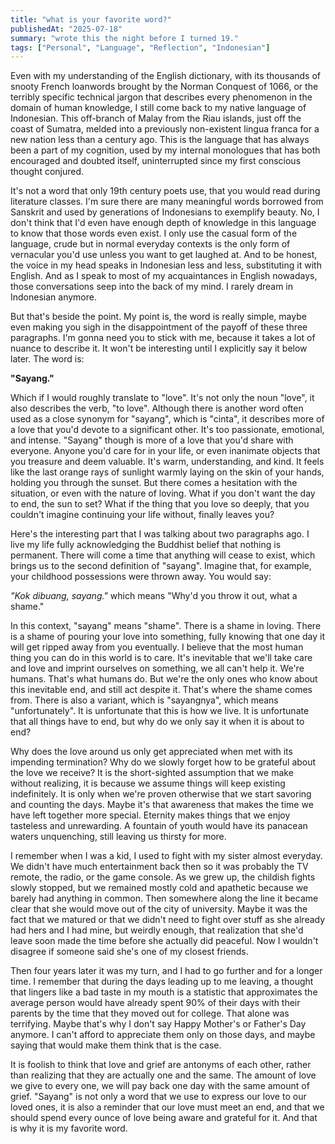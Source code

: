 ```yaml
---
title: "what is your favorite word?"
publishedAt: "2025-07-18"
summary: "wrote this the night before I turned 19."
tags: ["Personal", "Language", "Reflection", "Indonesian"]
---
```


Even with my understanding of the English dictionary, with its thousands of snooty French loanwords brought by the Norman Conquest of 1066, or the terribly specific technical jargon that describes every phenomenon in the domain of human knowledge, I still come back to my native language of Indonesian. This off-branch of Malay from the Riau islands, just off the coast of Sumatra, melded into a previously non-existent lingua franca for a new nation less than a century ago. This is the language that has always been a part of my cognition, used by my internal monologues that has both encouraged and doubted itself, uninterrupted since my first conscious thought conjured.

It's not a word that only 19th century poets use, that you would read during literature classes. I'm sure there are many meaningful words borrowed from Sanskrit and used by generations of Indonesians to exemplify beauty. No, I don't think that I'd even have enough depth of knowledge in this language to know that those words even exist. I only use the casual form of the language, crude but in normal everyday contexts is the only form of vernacular you'd use unless you want to get laughed at. And to be honest, the voice in my head speaks in Indonesian less and less, substituting it with English. And as I speak to most of my acquaintances in English nowadays, those conversations seep into the back of my mind. I rarely dream in Indonesian anymore.

But that's beside the point. My point is, the word is really simple, maybe even making you sigh in the disappointment of the payoff of these three paragraphs. I'm gonna need you to stick with me, because it takes a lot of nuance to describe it. It won't be interesting until I explicitly say it below later. The word is:

**"Sayang."**

Which if I would roughly translate to "love". It's not only the noun "love", it also describes the verb, "to love". Although there is another word often used as a close synonym for "sayang", which is "cinta", it describes more of a love that you'd devote to a significant other. It's too passionate, emotional, and intense. "Sayang" though is more of a love that you'd share with everyone. Anyone you'd care for in your life, or even inanimate objects that you treasure and deem valuable. It's warm, understanding, and kind. It feels like the last orange rays of sunlight warmly laying on the skin of your hands, holding you through the sunset. But there comes a hesitation with the situation, or even with the nature of loving. What if you don't want the day to end, the sun to set? What if the thing that you love so deeply, that you couldn't imagine continuing your life without, finally leaves you?

Here's the interesting part that I was talking about two paragraphs ago. I live my life fully acknowledging the Buddhist belief that nothing is permanent. There will come a time that anything will cease to exist, which brings us to the second definition of "sayang". Imagine that, for example, your childhood possessions were thrown away. You would say:

*"Kok dibuang, sayang."* which means "Why'd you throw it out, what a shame."

In this context, "sayang" means "shame". There is a shame in loving. There is a shame of pouring your love into something, fully knowing that one day it will get ripped away from you eventually. I believe that the most human thing you can do in this world is to care. It's inevitable that we'll take care and love and imprint ourselves on something, we all can't help it. We're humans. That's what humans do. But we're the only ones who know about this inevitable end, and still act despite it. That's where the shame comes from. There is also a variant, which is "sayangnya", which means "unfortunately". It is unfortunate that this is how we live. It is unfortunate that all things have to end, but why do we only say it when it is about to end?

Why does the love around us only get appreciated when met with its impending termination? Why do we slowly forget how to be grateful about the love we receive? It is the short-sighted assumption that we make without realizing, it is because we assume things will keep existing indefinitely. It is only when we're proven otherwise that we start savoring and counting the days. Maybe it's that awareness that makes the time we have left together more special. Eternity makes things that we enjoy tasteless and unrewarding. A fountain of youth would have its panacean waters unquenching, still leaving us thirsty for more.

I remember when I was a kid, I used to fight with my sister almost everyday. We didn't have much entertainment back then so it was probably the TV remote, the radio, or the game console. As we grew up, the childish fights slowly stopped, but we remained mostly cold and apathetic because we barely had anything in common. Then somewhere along the line it became clear that she would move out of the city of university. Maybe it was the fact that we matured or that we didn't need to fight over stuff as she already had hers and I had mine, but weirdly enough, that realization that she'd leave soon made the time before she actually did peaceful. Now I wouldn't disagree if someone said she's one of my closest friends.

Then four years later it was my turn, and I had to go further and for a longer time. I remember that during the days leading up to me leaving, a thought that lingers like a bad taste in my mouth is a statistic that approximates the average person would have already spent 90% of their days with their parents by the time that they moved out for college. That alone was terrifying. Maybe that's why I don't say Happy Mother's or Father's Day anymore. I can't afford to appreciate them only on those days, and maybe saying that would make them think that is the case.

It is foolish to think that love and grief are antonyms of each other, rather than realizing that they are actually one and the same. The amount of love we give to every one, we will pay back one day with the same amount of grief. "Sayang" is not only a word that we use to express our love to our loved ones, it is also a reminder that our love must meet an end, and that we should spend every ounce of love being aware and grateful for it. And that is why it is my favorite word.

